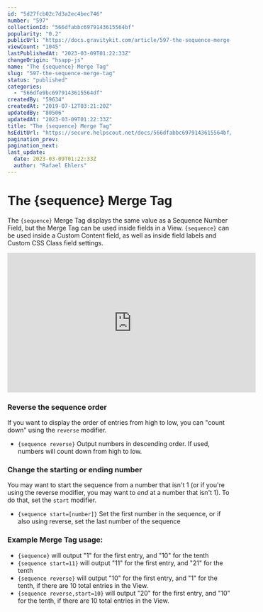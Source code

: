 ```yaml
---
id: "5d27fcb02c7d3a2ec4bec746"
number: "597"
collectionId: "566dfabbc6979143615564bf"
popularity: "0.2"
publicUrl: "https://docs.gravitykit.com/article/597-the-sequence-merge-tag"
viewCount: "1045"
lastPublishedAt: "2023-03-09T01:22:33Z"
changeOrigin: "hsapp-js"
name: "The {sequence} Merge Tag"
slug: "597-the-sequence-merge-tag"
status: "published"
categories: 
  - "566dfe9bc6979143615564df"
createdBy: "59634"
createdAt: "2019-07-12T03:21:20Z"
updatedBy: "80506"
updatedAt: "2023-03-09T01:22:33Z"
title: "The {sequence} Merge Tag"
hsEditUrl: "https://secure.helpscout.net/docs/566dfabbc6979143615564bf/article/5d27fcb02c7d3a2ec4bec746"
pagination_prev: 
pagination_next: 
last_update:
  date: 2023-03-09T01:22:33Z
  author: "Rafael Ehlers"
---
```


# The {sequence} Merge Tag

The `{sequence}` Merge Tag displays the same value as a Sequence Number Field, but the Merge Tag can be used inside fields in a View. `{sequence}` can be used inside a Custom Content field, as well as inside field labels and Custom CSS Class field settings.

<iframe allow="accelerometer; autoplay; encrypted-media; gyroscope; picture-in-picture" allowfullscreen="" frameborder="0" height="315" src="https://www.youtube-nocookie.com/embed/uqWCtSsmHIQ" width="560"></iframe>

### Reverse the sequence order

If you want to display the order of entries from high to low, you can "count down" using the `reverse` modifier.

- `{sequence reverse}` Output numbers in descending order. If used, numbers will count down from high to low.

### Change the starting or ending number

You may want to start the sequence from a number that isn't 1 (or if you're using the reverse modifier, you may want to *end* at a number that isn't 1). To do that, set the `start` modifier.

- `{sequence start=[number]}` Set the first number in the sequence, or if also using reverse, set the last number of the sequence

###  Example Merge Tag usage:

- `{sequence}` will output "1" for the first entry, and "10" for the tenth
- `{sequence start=11}` will output "11" for the first entry, and "21" for the tenth
- `{sequence reverse}` will output "10" for the first entry, and "1" for the tenth, if there are 10 total entries in the View.
- `{sequence reverse,start=10}` will output "20" for the first entry, and "10" for the tenth, if there are 10 total entries in the View.